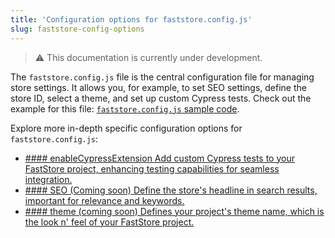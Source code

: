 ```yaml
---
title: 'Configuration options for faststore.config.js'
slug: faststore-config-options
---
```


> ⚠️ This documentation is currently under development.

The `faststore.config.js` file is the central configuration file for managing store settings. 
It allows you, for example, to set SEO settings, define the store ID, select a theme, and set up custom Cypress tests. Check out the example for this file: [`faststore.config.js` sample code](https://github.com/vtex-sites/starter.store/blob/main/faststore.config.js).

Explore more in-depth specific configuration options for `faststore.config.js`:

<ul class="nx-card-list">
<li class="nx-card">
<a href="/docs/guides/faststore-config-options/custom-cypress-test">
#### enableCypressExtension
Add custom Cypress tests to your FastStore project, enhancing testing capabilities for seamless integration.
</a>
</li>
<li class="nx-card">
<a href="/">
#### SEO (Coming soon)
Define the store's headline in search results, important for relevance and keywords. 
</a>
</li>

<li class="nx-card">
<a href="/">
#### theme (coming soon)
Defines your project's theme name, which is the look n' feel of your FastStore project.
</a>
</li>
</ul>